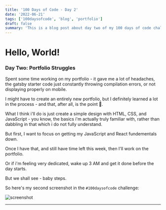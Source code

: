 ```yaml
---
title: '100 Days of Code - Day 2'
date: '2022-06-21'
tags: ['100daysofcode', 'blog', 'portfolio']
draft: false
summary: 'This is a blog post about day two of my 100 days of code challenge.'
---
```


# Hello, World!

### Day Two: Portfolio Struggles

Spent some time working on my portfolio - it gave me a lot of headaches, the gatsby starter code just constantly throwing compilation errors, or not displaying properly on mobile.

I might have to create an entirely new portfolio, but I definitely learned a lot in the process - and that, after all, is the point 💯.

What I think i'll do is just create a simple design with HTML, CSS, and JavaScript - you know, the basics i'm actually truly familiar with, rather than dabbling in that which i do not fully understand.

But first, I want to focus on getting my JavaScript and React fundementals down.

Once I have that, and still have time left this week, then I'll work on the portfolio.

Or if i'm feeling very dedicated, wake up 3 AM and get it done before the day starts.

But we shall see - baby steps.

So here's my second screenshot in the `#100daysofcode` challenge:

![screenshot](/static/images/day-two.png)

---

